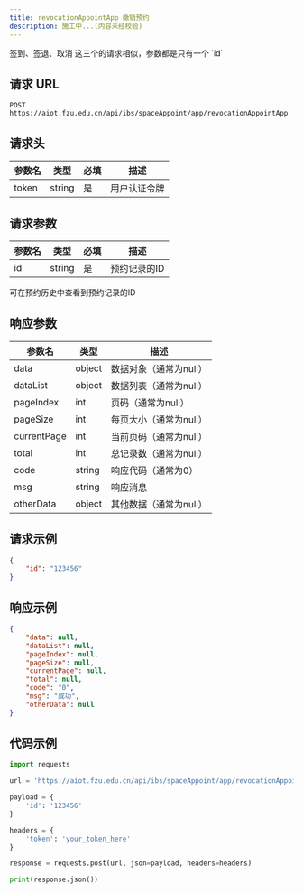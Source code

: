 ```yaml
---
title: revocationAppointApp 撤销预约
description: 施工中...(内容未经校验)
---
```


<Note type="note" title="Note">
签到、签退、取消 这三个的请求相似，参数都是只有一个 `id`
</Note>

## 请求 URL

```http
POST https://aiot.fzu.edu.cn/api/ibs/spaceAppoint/app/revocationAppointApp
```

## 请求头

| 参数名 | 类型   | 必填 | 描述         |
| ------ | ------ | ---- | ------------ |
| token  | string | 是   | 用户认证令牌 |

## 请求参数

| 参数名 | 类型   | 必填 | 描述         |
| ------ | ------ | ---- | ------------ |
| id     | string | 是   | 预约记录的ID |

<Note type="note" title="Note">
可在预约历史中查看到预约记录的ID
</Note>

## 响应参数

| 参数名      | 类型   | 描述                   |
| ----------- | ------ | ---------------------- |
| data        | object | 数据对象（通常为null） |
| dataList    | object | 数据列表（通常为null） |
| pageIndex   | int    | 页码（通常为null）     |
| pageSize    | int    | 每页大小（通常为null） |
| currentPage | int    | 当前页码（通常为null） |
| total       | int    | 总记录数（通常为null） |
| code        | string | 响应代码（通常为0）    |
| msg         | string | 响应消息               |
| otherData   | object | 其他数据（通常为null） |

## 请求示例

```json
{
    "id": "123456"
}
```

## 响应示例

```json
{
    "data": null,
    "dataList": null,
    "pageIndex": null,
    "pageSize": null,
    "currentPage": null,
    "total": null,
    "code": "0",
    "msg": "成功",
    "otherData": null
}
```

## 代码示例

```python
import requests

url = 'https://aiot.fzu.edu.cn/api/ibs/spaceAppoint/app/revocationAppointApp'

payload = {
    'id': '123456'
}

headers = {
    'token': 'your_token_here'
}

response = requests.post(url, json=payload, headers=headers)

print(response.json())
```